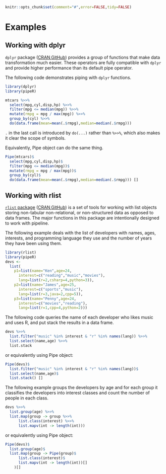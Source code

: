 <!--
%\VignetteEngine{knitr}
%\VignetteIndexEntry{Examples}
-->

```r
knitr::opts_chunk$set(comment="#",error=FALSE,tidy=FALSE)
```

# Examples

## Working with dplyr

`dplyr` package ([CRAN](http://cran.r-project.org/web/packages/dplyr/),[GitHub](https://github.com/hadley/dplyr)) provides a group of functions that make data transformation much easier. These operators are fully compatible with `dplyr` and provide higher performance than its default pipe operator.

The following code demonstrates piping with `dplyr` functions.

```r
library(dplyr)
library(pipeR)

mtcars %>>%
  select(mpg,cyl,disp,hp) %>>%
  filter(mpg <= median(mpg)) %>>%
  mutate(rmpg = mpg / max(mpg)) %>>%
  group_by(cyl) %>>%
  do(data.frame(mean=mean(.$rmpg),median=median(.$rmpg)))
```

`.` in the last call is introduced by `do(...)` rather than `%>>%`, which also makes it clear the scope of symbols.

Equivalently, Pipe object can do the same thing.

```r
Pipe(mtcars)$
  select(mpg,cyl,disp,hp)$
  filter(mpg <= median(mpg))$
  mutate(rmpg = mpg / max(mpg))$
  group_by(cyl)$
  do(data.frame(mean=mean(.$rmpg),median=median(.$rmpg))) []
```


## Working with rlist

[`rlist` package](http://renkun.me/rlist/) ([CRAN](http://cran.r-project.org/web/packages/rlist/),[GitHub](https://github.com/renkun-ken/rlist)) is a set of tools for working with list objects storing non-tabular non-relational, or non-structured data as opposed to data frames. The major functions in this package are intentionally designed to work with pipeline.

The following example deals with the list of developers with names, ages, interests, and programming language they use and the number of years they have been using them.

```r
library(rlist)
library(pipeR)
devs <- 
  list(
    p1=list(name="Ken",age=24,
      interest=c("reading","music","movies"),
      lang=list(r=2,csharp=4,python=3)),
    p2=list(name="James",age=25,
      interest=c("sports","music"),
      lang=list(r=3,java=2,cpp=5)),
    p3=list(name="Penny",age=24,
      interest=c("movies","reading"),
      lang=list(r=1,cpp=4,python=2)))
```

The following code queries the name of each developer who likes music and uses R, and put stack the results in a data frame.

```r
devs %>>% 
  list.filter("music" %in% interest & "r" %in% names(lang)) %>>%
  list.select(name,age) %>>%
  list.stack
```

or equivalently using Pipe object:

```r
Pipe(devs)$
  list.filter("music" %in% interest & "r" %in% names(lang))$
  list.select(name,age)$
  list.stack() []
```


The following example groups the developers by age and for each group it classifies the developers into interest classes and count the number of people in each class.

```r
devs %>>%
  list.group(age) %>>%
  list.map(group -> group %>>%
      list.class(interest) %>>%
      list.mapv(int -> length(int)))
```

or equivalently using Pipe object:

```r
Pipe(devs)$
  list.group(age)$
  list.map(group -> Pipe(group)$
      list.class(interest)$
      list.mapv(int -> length(int))[] 
    )[]
```

